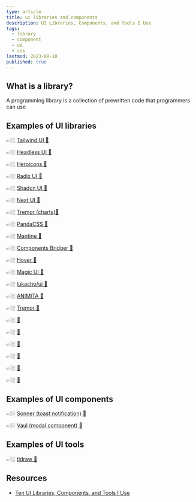 ```yaml
---
type: article
title: ui libraries and components
description: UI Libraries, Components, and Tools I Use
tags:
  - library
  - component
  - ui
  - css
lastmod: 2023-08-10
published: true
---
```


## What is a library?

A programming library is a collection of prewritten code that programmers can use

## Examples of UI libraries

👉🏼 [Tailwind UI 🔗](https://tailwindui.com)

👉🏼 [Headless UI 🔗](https://headlessui.com)

👉🏼 [Heroicons 🔗](https://heroicons.com)

👉🏼 [Radix UI 🔗](https://www.radix-ui.com)

👉🏼 [Shadcn UI 🔗](https://ui.shadcn.com)

👉🏼 [Next UI 🔗](https://nextui.org)

👉🏼 [Tremor (charts)🔗](https://www.tremor.so/components)

👉🏼 [PandaCSS 🔗](https://panda-css.com/)

👉🏼 [Mantine 🔗](https://mantine.dev/)

👉🏼 [Components Bridger 🔗](https://components.bridger.to/)

👉🏼 [Hover 🔗](https://www.hover.dev/)

👉🏼 [Magic UI 🔗](https://magicui.design)

👉🏼 [lukacho/ui 🔗](https://ui.lukacho.com/)

👉🏼 [ANIMITA 🔗](https://animata.design/)

👉🏼 [Tremor 🔗](https://www.tremor.so/)

👉🏼 [🔗]()

👉🏼 [🔗]()

👉🏼 [🔗]()

👉🏼 [🔗]()

👉🏼 [🔗]()

👉🏼 [🔗]()

## Examples of UI components

👉🏼 [Sonner (toast notification) 🔗](https://sonner.emilkowal.ski)

👉🏼 [Vaul (modal component) 🔗](https://vaul.emilkowal.ski)

## Examples of UI tools

👉🏼 [tldraw 🔗](https://www.tldraw.com)

## Resources

- [Ten UI Libraries, Components, and Tools I Use](https://youtu.be/UOmgzxiUlQQ)
